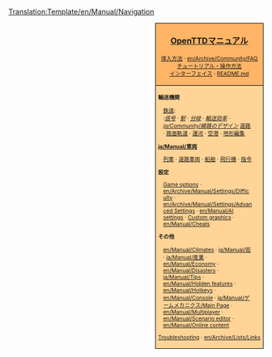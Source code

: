 <noinclude>[[Translation:Template/en/Manual/Navigation]]</noinclude>
<div style="float:right; padding-left:12px; background:#ffffff;">
<div style="border:1px solid #000000; background:#ffb466; padding:5px; -moz-border-radius-topleft:5px; -moz-border-radius-topright:5px; font-size: 12pt;">
<center><strong><font size="3">[[ja/Manual/Main Page|OpenTTDマニュアル]]</font></strong></center>
<div style="font-size: 8pt; text-align: center;">
[[ja/Manual/Installation|導入方法]] &middot; 
[[en/Archive/Community/FAQ]]<br />
[[ja/Manual/Tutorial/Main Page|チュートリアル・操作方法]]<br />
[[ja/Manual/Game interface|インターフェイス]] &middot; 
[https://github.com/OpenTTD/OpenTTD/blob/master/README.md README.md]
</div>
</div>
<div style="border:1px solid black; border-top-width: 0px; background:#ffd496; padding:5px; -moz-border-radius-bottomleft:5px; -moz-border-radius-bottomright:8px; font-size: 8pt;">

<div style="width: 186px">
'''輸送機関'''
<div style="margin-left:10px;">
[[ja/Manual/Railway construction|鉄道]]: <br />
:''[[ja/Manual/Signals|信号]]'' &middot; ''[[ja/Manual/Railway station|駅]]'' &middot; ''[[en/Community/Junctionary/Main Page|分岐]]'' &middot; ''[[en/Community/Railway Designs|輸送効率]]'' &middot; ''[[ja/Community/線路のデザイン]]''
[[en/Manual/Roadway construction|道路]] &middot; [[en/Manual/Tramways|路面軌道]] &middot; [[en/Manual/Waterway construction|運河]] &middot; [[en/Manual/Airport construction|空港]] &middot; [[en/Manual/Landscaping|地形編集]]
</div>
</div>

<div style="width: 186px">
'''[[ja/Manual/車両]]'''
<div style="margin-left:10px;">
[[en/Manual/Trains|列車]] &middot; [[en/Manual/Road vehicles|道路車両]] &middot; [[en/Manual/Ships|船舶]] &middot;
[[en/Manual/Aircraft|飛行機]] &middot; [[en/Manual/Orders|指令]]
</div>
</div>

<div style="width: 186px">
'''設定'''
<div style="margin-left:10px;">
[[en/Manual/Game options window|Game options]] &middot; [[en/Archive/Manual/Settings/Difficulty]] &middot; [[en/Archive/Manual/Settings/Advanced Settings]] &middot; [[en/Manual/AI settings]] &middot;
[[en/Manual/NewGRF|Custom graphics]] &middot; [[en/Manual/Cheats]]
</div>
</div>

<div style="width: 186px">
'''その他'''<br />
<div style="margin-left:10px;">
[[en/Manual/Climates]] &middot; [[ja/Manual/街]] &middot; [[ja/Manual/産業]] &middot; [[en/Manual/Economy]] &middot;
[[en/Manual/Disasters]] &middot; [[ja/Manual/Tips]] &middot;
[[en/Manual/Hidden features]] &middot; [[en/Manual/Hotkeys]] &middot;
[[en/Manual/Console]] &middot; [[ja/Manual/ゲームメカニクス/Main Page]] &middot;
[[en/Manual/Multiplayer]] &middot; [[en/Manual/Scenario editor]] &middot;
[[en/Manual/Online content]]
</div>
</div>

[[en/Archive/Manual/Troubleshooting|Troubleshooting]] &middot; [[en/Archive/Lists/Links]]
</div>
</div>
<includeonly>[[Category:en/Manual/Manual|{{PAGENAME}}]]</includeonly>